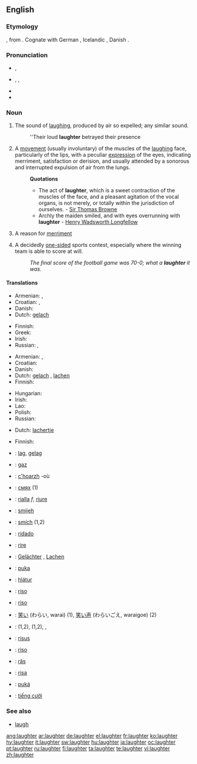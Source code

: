 ==English==

===Etymology===
{{etyl|ang}} {{term|hleahtor}}, from {{proto|Germanic|hlahtroz}}.  Cognate with German {{term|Gelächter}}, Icelandic {{term|hlátur}}, Danish {{term|latter|lang=da}}.

===Pronunciation===
* {{a|UK}} {{IPA|/ˈlɑːftə/}}, {{SAMPA|/"lA:ft@/}}
* {{a|US}} {{enPR|lăfʹtər}}, {{IPA|/ˈlæftɚ/}}, {{SAMPA|/"l{ft@`/}}
* {{audio|en-us-laughter.ogg|Audio (US)}}
* {{rhymes|ɑːftə(r)}}

===Noun===
{{wikipedia}}
{{en-noun|-}}

# The sound of [[laugh]]ing, produced by air so expelled; any similar sound.
#: ''Their loud '''laughter''' betrayed their presence
# A [[movement]] (usually involuntary) of the muscles of the [[laugh]]ing face, particularly of the lips, with a peculiar [[expression]] of the eyes, indicating merriment, satisfaction or derision, and usually attended by a sonorous and interrupted expulsion of air from the lungs.
#: '''Quotations'''
#:* The act of '''laughter''', which is a sweet contraction of the muscles of the face, and a pleasant agitation of the vocal organs, is not merely, or totally within the jurisdiction of ourselves. - [http://en.wikipedia.org/wiki/Sir_Thomas_Browne Sir Thomas Browne]
#:* Archly the maiden smiled, and with eyes overrunning with '''laughter''' - [http://en2.wikipedia.org/wiki/Henry_Wadsworth_Longfellow Henry Wadsworth Longfellow]
# {{archaic}} A reason for [[merriment]]
# {{slang}} A decidedly [[one-sided]] sports contest, especially where the winning team is able to score at will.
#: ''The final score of the football game was 70-0; what a '''laughter''' it was.''

====Translations====
{{trans-top|sound (as) of laughing}}
* Armenian: {{t-|hy|քրքիջ|tr=k'rk'iǰ|sc=Armn|xs=Armenian}}, {{t-|hy|ծիծաղ|tr=çiçaġ|sc=Armn|xs=Armenian}}
* Croatian: {{t-|hr|smijeh|m|alt=smijȇh}}, {{t|hr|hihot|m|alt=hȉhōt}}
* Danish: {{t-|da|latter|c}}
* Dutch: [[gelach]] {{n}}
{{trans-mid}}
* Finnish: {{t+|fi|nauru}}
* Greek: {{t+|el|γέλιο|n|tr=gélio}}
* Irish: {{t-|ga|gáire|m|xs=Irish}}
* Russian: {{t+|ru|смех|m|tr=sm'ex|sc=Cyrl}}, {{t|ru|хохот|m|tr=xóxot|sc=Cyrl}}
{{trans-bottom}}

{{trans-top|movement of the muscles of the laughing face}}
* Armenian: {{t-|hy|ծիծաղ|tr=çiçaġ|sc=Armn|xs=Armenian}}, {{t-|hy|քրքիջ|tr=k'rk'iǰ|sc=Armn|xs=Armenian}}
* Croatian: {{t-|hr|smijeh|m|alt=smijȇh}}
* Danish: {{t-|da|grin|n}}
* Dutch: [[gelach]] {{n}}, [[lachen]] {{n}}
* Finnish: {{t+|fi|nauru}}
{{trans-mid}}
* Hungarian: {{t+|hu|nevetés}}
* Irish: {{t-|ga|gáire|m|xs=Irish}}
* Lao: {{t-|lo|ສຽງຫົວ|tr=siang-hua|sc=Laoo|xs=Lao}}
* Polish: {{t-|pl|śmiech|m}}
* Russian: {{t+|ru|смех|m|tr=sm'ex|sc=Cyrl}}
{{trans-bottom}}

{{trans-top|a decidedly one-sided sports contest}}
* Dutch: [[lachertje]] {{n}}
{{trans-mid}}
* Finnish: {{t+|fi|vitsi}}
{{trans-bottom}}

{{checktrans-top}}
* {{ttbc|Afrikaans}}: [[lag]], [[gelag]]
* {{ttbc|Albanian}}: [[gaz]] {{m}}
* {{ttbc|Breton}}: [[c'hoarzh]] {{m}} -où
* {{ttbc|Bulgarian}}: [[смях]] {{m}} (1)
* {{ttbc|Catalan}}: [[rialla]] ''f'', [[riure]] {{m}}
* {{ttbc|Croatian}}: [[smijeh]] {{m}}
* {{ttbc|Czech}}: [[smích]] {{m}} (1,2)
* {{ttbc|Esperanto}}: [[ridado]]
* {{ttbc|French}}: [[rire]] {{m}}
* {{ttbc|German}}: [[Gelächter]] {{n}}, [[Lachen]] {{n}}
* {{ttbc|Guaraní}}: [[puka]]
* {{ttbc|Icelandic}}: [[hlátur]] {{m}}
{{checktrans-mid}}
* {{ttbc|Interlingua}}: [[riso]]
* {{ttbc|Italian}}: [[riso]] {{m}}
* {{ttbc|Japanese}}: [[笑い]] (わらい, warai) (1), [[笑い声]] (わらいごえ, waraigoe) (2)
* {{ttbc|Kurdish}}: {{t+|ku|ken}} {{m}} (1,2), {{t|ku|kenîn}} {{f}} (1,2), {{ku-Arab|[[پێکه‌نین]]}}, {{ku-Arab|[[قاقاو پێکه‌نین]]}}
* {{ttbc|Latin}}: [[risus]] {{m}}
* {{ttbc|Portuguese}}: [[riso]] {{n}}
* {{ttbc|Romanian}}: [[râs]] {{n}} {{rfv-gender}}
* {{ttbc|Spanish}}: [[risa]] {{f}}
* {{ttbc|Tupinambá}}: [[puká]]
* {{ttbc|Vietnamese}}: [[tiếng cười]]
{{checktrans-bottom}}

===See also===
* [[laugh]]

[[ang:laughter]]
[[ar:laughter]]
[[de:laughter]]
[[el:laughter]]
[[fr:laughter]]
[[ko:laughter]]
[[hy:laughter]]
[[it:laughter]]
[[sw:laughter]]
[[hu:laughter]]
[[ja:laughter]]
[[oc:laughter]]
[[pt:laughter]]
[[ru:laughter]]
[[fi:laughter]]
[[ta:laughter]]
[[te:laughter]]
[[vi:laughter]]
[[zh:laughter]]